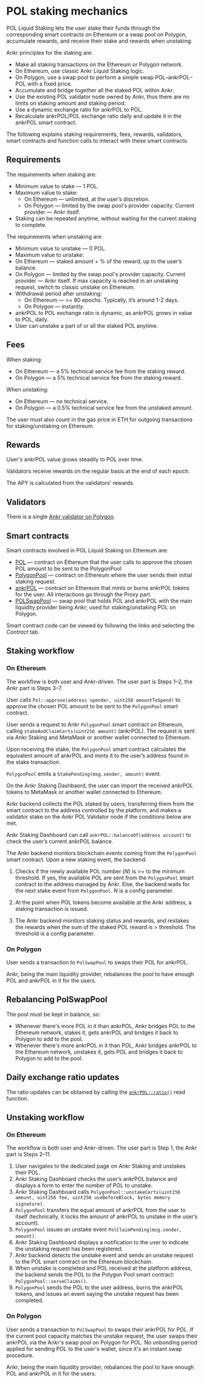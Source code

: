 # POL staking mechanics

POL Liquid Staking lets the user stake their funds through the corresponding smart contracts on Ethereum or a swap pool on Polygon, accumulate rewards, and receive their stake and rewards when unstaking.

Ankr principles for the staking are:

* Make all staking transactions on the Ethereum or Polygon network.
* On Ethereum, use classic Ankr Liquid Staking logic.
* On Polygon, use a swap pool to perform a simple swap POL–ankrPOL–POL with a fixed price.
* Accumulate and bridge together all the staked POL within Ankr.
* Use the existing POL validator node owned by Ankr, thus there are no limits on staking amount and staking period.
* Use a dynamic exchange ratio for ankrPOL to POL.
* Recalculate ankrPOL/POL exchange ratio daily and update it in the ankrPOL smart contract.

The following explains staking requirements, fees, rewards, validators, smart contracts and function calls to interact with these smart contracts.

## Requirements
The requirements when staking are:

* Minimum value to stake — 1 POL.
* Maximum value to stake:
  * On Ethereum — unlimited, at the user’s discretion.
  * On Polygon — limited by the swap pool's provider capacity. Current provider — Ankr itself.
* Staking can be repeated anytime, without waiting for the current staking to complete.

The requirements when unstaking are:

* Minimum value to unstake — 0 POL.
* Maximum value to unstake:
* On Ethereum — staked amount + % of the reward, up to the user’s balance.
* On Polygon — limited by the swap pool's provider capacity. Current provider — Ankr itself. If max capacity is reached in an unstaking request, switch to classic unstake on Ethereum.
* Withdrawal period after unstaking:
  * On Ethereum — >= 80 epochs. Typically, it’s around 1-2 days.
  * On Polygon — instantly.
* ankrPOL to POL exchange ratio is dynamic, as ankrPOL grows in value to POL, daily.
* User can unstake a part of or all the staked POL anytime.


## Fees
When staking:
* On Ethereum — a 5% technical service  fee from the staking reward.
* On Polygon — a 5% technical service fee from the staking reward.

When unstaking:
* On Ethereum — no technical service.
* On Polygon — a 0.5% technical service fee from the unstaked amount.

The user must also count in the gas price in ETH for outgoing transactions for staking/unstaking on Ethereum.


## Rewards
User's ankrPOL value grows steadily to POL over time.

Validators receive rewards on the regular basis at the end of each epoch.

The APY is calculated from the validators' rewards.


## Validators

There is a single [Ankr validator on Polygon](https://staking.polygon.technology/validators/31).


## Smart contracts
Smart contracts involved in POL Liquid Staking on Ethereum are:
* [POL](https://etherscan.io/address/0x7D1AfA7B718fb893dB30A3aBc0Cfc608AaCfeBB0) — contract on Ethereum that the user calls to approve the chosen POL amount to be sent to the PolygonPool
* [PolygonPool](https://etherscan.io/address/0xCfD4B4Bc15C8bF0Fd820B0D4558c725727B3ce89) — contract on Ethereum where the user sends their initial staking request.
* [ankrPOL](https://etherscan.io/token/0x26dcfbfa8bc267b250432c01c982eaf81cc5480c) — contract on Ethereum that mints or burns ankrPOL tokens for the user. All interactions go through the Proxy part.
* [POLSwapPool](https://polygonscan.com/address/0x62a509ba95c75cabc7190469025e5abee4eddb2a) — swap pool that holds POL and ankrPOL with the main liquidity provider being Ankr; used for staking/unstaking POL on Polygon.

Smart contract code can be viewed by following the links and selecting the *Contract* tab.


## Staking workflow

### On Ethereum
The workflow is both user and Ankr-driven. The user part is Steps 1–2, the Ankr part is Steps 3–7.

User calls `Pol::approve(address spender, uint256 amountToSpend)` to approve the chosen POL amount to be sent to the `PolygonPool` smart contract.

User sends a request to Ankr `PolygonPool` smart contract on Ethereum, calling `stakeAndClaimCerts(uint256 amount)` (ankrPOL). The request is sent via Ankr Staking and MetaMask or another wallet connected to Ethereum.

Upon receiving the stake, the `PolygonPool` smart contract calculates the equivalent amount of ankrPOL and mints it to the user’s address found in the stake transaction.

`PolygonPool` emits a `StakePending(msg.sender, amount)` event.

On the Ankr Staking Dashbaord, the user can import the received ankrPOL tokens to MetaMask or another wallet connected to Ethereum.

Ankr backend collects the POL staked by users, transferring them from the smart contract to the address controlled by the platform, and makes a validator stake on the Ankr POL Validator node if the conditions below are met.

Ankr Staking Dashboard can call `ankrPOL::balanceOf(address account)` to check the user’s current ankrPOL balance.

The Ankr backend monitors blockchain events coming from the `PolygonPool` smart contract. Upon a new staking event, the backend:

1. Checks if the newly available POL number (*N*) is >= to the minimum threshold. If yes, the available POL are sent from the `PolygonPool`  smart contract to the address managed by Ankr. Else, the backend waits for the next stake event from `PolygonPool`. *N* is a config parameter.

2. At the point when POL tokens become available at the Ankr address, a staking transaction is issued.

3. The Ankr backend monitors staking status and rewards, and restakes the rewards when the sum of the staked POL reward is > threshold. The threshold is a config parameter.

### On Polygon
User sends a transaction to `PolSwapPool` to swaps their POL for ankrPOL.

Ankr, being the main liquidity provider, rebalances the pool to have enough POL and ankrPOL in it for the users.

## Rebalancing PolSwapPool
The pool must be kept in balance, so:
* Whenever there's more POL in it than ankrPOL, Ankr bridges POL to the Ethereum network, stakes it, gets ankrPOL and bridges it back to Polygon to add to the pool.
* Whenever there's more ankrPOL in it than POL, Ankr bridges ankrPOL to the Ethereum network, unstakes it, gets POL and bridges it back to Polygon to add to the pool.

## Daily exchange ratio updates
The ratio updates can be obtained by calling the [`ankrPOL::ratio()`](https://etherscan.io/token/0x26dcfbfa8bc267b250432c01c982eaf81cc5480c#readProxyContract#F10) read function.

## Unstaking workflow

### On Ethereum
The workflow is both user and Ankr-driven. The user part is Step 1, the Ankr part is Steps 2–11.

1. User navigates to the dedicated page on Ankr Staking and unstakes their POL.
2. Ankr Staking Dashboard checks the user’s ankrPOL balance and displays a form to enter the number of POL to unstake.
4. Ankr Staking Dashboard calls `PolygonPool::unstakeCerts(uint256 amount, uint256 fee, uint256 useBeforeBlock, bytes memory signature)`.  
5. `PolygonPool` transfers the equal amount of ankrPOL from the user to itself (technically, it locks the amount of ankrPOL to unstake in the user’s account).
6. `PolygonPool` issues an unstake event `PolClaimPending(msg.sender, amount)`.
7. Ankr Staking Dashboard displays a notification to the user to indicate the unstaking request has been registered.
8. Ankr backend detects the unstake event and sends an unstake request to the POL smart contract on the Ethereum blockchain.
9. When unstake is completed and POL received at the platform address, the backend sends the POL to the Polygon Pool smart contract: `PolygonPool::serveClaims()`.
10. `PolygonPool` sends the POL to the user address, burns the ankrPOL tokens, and issues an event saying the unstake request has been completed.

### On Polygon
User sends a transaction to `PolSwapPool` to swaps their ankrPOL for POL.
If the current pool capacity matches the unstake request, the user swaps their ankrPOL via the Ankr's swap pool on Polygon for POL.
No unbonding period applied for sending POL to the user's wallet, since it's an instant swap procedure.

Ankr, being the main liquidity provider, rebalances the pool to have enough POL and ankrPOL in it for the users.